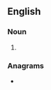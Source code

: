 {{also|Lungers}}
==English==

===Noun===
{{head|en|noun form}}

# {{plural of|en|lunger}}

===Anagrams===
* {{anagrams|en|a=eglnrsu|grunsel}}